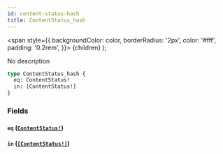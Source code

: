 ```yaml
---
id: content-status-hash
title: ContentStatus_hash
---
```


<span
style={{
      backgroundColor: color,
      borderRadius: '2px',
      color: '#fff',
      padding: '0.2rem',
    }}>
{children}
</span>
);

No description

```graphql
type ContentStatus_hash {
  eq: ContentStatus!
  in: [ContentStatus!]
}
```

### Fields

#### `eq` ([`ContentStatus!`](/docs/schema/enums/content-status))

#### `in` ([`[ContentStatus!]`](/docs/schema/enums/content-status))
